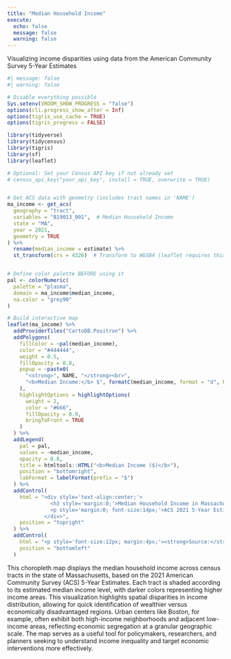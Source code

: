 ```yaml
---
title: "Median Household Income"
execute:
  echo: false
  message: false
  warning: false
---
```



Visualizing income disparities using data from the American Community Survey 5-Year Estimates


```r
#| message: false
#| warning: false

# Disable everything possible
Sys.setenv(VROOM_SHOW_PROGRESS = "false")
options(cli.progress_show_after = Inf)
options(tigris_use_cache = TRUE)
options(tigris_progress = FALSE)

library(tidyverse)
library(tidycensus)
library(tigris)
library(sf)
library(leaflet)

# Optional: Set your Census API key if not already set
# census_api_key("your_api_key", install = TRUE, overwrite = TRUE)


# Get ACS data with geometry (includes tract names in 'NAME')
ma_income <- get_acs(
  geography = "tract",
  variables = "B19013_001",  # Median Household Income
  state = "MA",
  year = 2021,
  geometry = TRUE
) %>%
  rename(median_income = estimate) %>%
  st_transform(crs = 4326)  # Transform to WGS84 (leaflet requires this)


# Define color palette BEFORE using it
pal <- colorNumeric(
  palette = "plasma",
  domain = ma_income$median_income,
  na.color = "grey90"
)

# Build interactive map
leaflet(ma_income) %>%
  addProviderTiles("CartoDB.Positron") %>%
  addPolygons(
    fillColor = ~pal(median_income),
    color = "#444444",
    weight = 0.5,
    fillOpacity = 0.8,
    popup = ~paste0(
      "<strong>", NAME, "</strong><br>",
      "<b>Median Income:</b> $", formatC(median_income, format = "d", big.mark = ",")
    ),
    highlightOptions = highlightOptions(
      weight = 2,
      color = "#666",
      fillOpacity = 0.9,
      bringToFront = TRUE
    )
  ) %>%
  addLegend(
    pal = pal,
    values = ~median_income,
    opacity = 0.8,
    title = htmltools::HTML("<b>Median Income ($)</b>"),
    position = "bottomright",
    labFormat = labelFormat(prefix = "$")
  ) %>%
  addControl(
    html = "<div style='text-align:center;'>
              <h3 style='margin:0;'>Median Household Income in Massachusetts</h3>
              <p style='margin:0; font-size:14px;'>ACS 2021 5-Year Estimates</p>
            </div>",
    position = "topright"
  ) %>%
  addControl(
    html = "<p style='font-size:12px; margin:4px;'><strong>Source:</strong> U.S. Census Bureau via tidycensus</p>",
    position = "bottomleft"
  )
```
This choropleth map displays the median household income across census tracts in the state of Massachusetts, based on the 2021 American Community Survey (ACS) 5-Year Estimates. Each tract is shaded according to its estimated median income level, with darker colors representing higher income areas. This visualization highlights spatial disparities in income distribution, allowing for quick identification of wealthier versus economically disadvantaged regions. Urban centers like Boston, for example, often exhibit both high-income neighborhoods and adjacent low-income areas, reflecting economic segregation at a granular geographic scale. The map serves as a useful tool for policymakers, researchers, and planners seeking to understand income inequality and target economic interventions more effectively.



